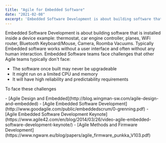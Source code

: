 ```yaml
---
title: "Agile for Embedded Software"
date: "2021-02-08"
excerpt: 'Embedded Software Development is about building software that is installed inside a device'
---
```


Embedded Software Development is about building software that is installed inside a device example: thermostat, car engine controller, planes, WiFi router, Bluetooth Keyboard/Mouse, Camera, Roomba Vacuums. Typically Embedded software works without a user interface and often without any human interaction. Embedded Software teams face challenges that other Agile teams typically don't face:

- The software once built may never be upgradeable
- It might run on a limited CPU and memory
- It will have high reliability and predictability requirements

To face these challenges

<HighlightBox heading="Resource Links" variant="resourceLinks">
- [Agile Design and Embedded](http://blog.wingman-sw.com/agile-design-and-embedded)
- [Agile Embedded Software Development](http://www.goodagile.com/public/embeddedscrum/0-grenning.pdf)
- [Agile Embedded Software Development Keynote](https://www.agile42.com/en/blog/2014/03/26/video-agile-embedded-software-development-keynote/)
- [Agile Methods and Firmware Development](https://www.ngware.eu/blog/papers/agile_firmware_punkka_V103.pdf)
</HighlightBox>
